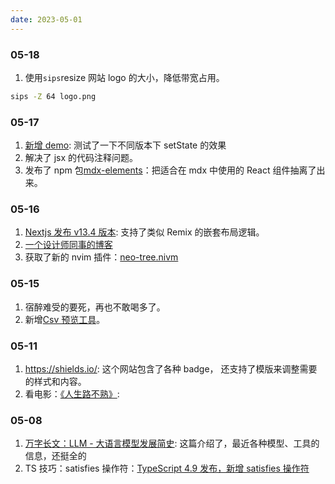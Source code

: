 ```yaml
---
date: 2023-05-01
---
```


### 05-18

1. 使用`sips`resize 网站 logo 的大小，降低带宽占用。

```bash
sips -Z 64 logo.png
```

### 05-17

1. [新增 demo](/demo/react/set-state): 测试了一下不同版本下 setState 的效果
2. 解决了 jsx 的代码注释问题。
3. 发布了 npm 包[mdx-elements](https://www.npmjs.com/package/mdx-elements)：把适合在 mdx 中使用的 React 组件抽离了出来。<Badge npm="mdx-elements" />

### 05-16

1. [Nextjs 发布 v13.4 版本](https://nextjs.org/blog/next-13-4): 支持了类似 Remix 的嵌套布局逻辑。
2. [一个设计师同事的博客](https://eggzhao.notion.site/eggzhao/I-m-8f39f152ddc947ffa65385e64a00667c)
3. 获取了新的 nvim 插件：[neo-tree.nivm](https://github.com/nvim-neo-tree/neo-tree.nvim)
   <Tweet id="1658164086192889885" />

### 05-15

1. 宿醉难受的要死，再也不敢喝多了。
2. 新增[Csv 预览工具](/tools/csv)。

### 05-11

1. https://shields.io/: 这个网站包含了各种 badge， 还支持了模版来调整需要的样式和内容。 <Badge github="https://github.com/badges/shields" />
2. 看电影：[《人生路不熟》](https://movie.douban.com/subject/35653205/): <Badge rate="3" />

### 05-08

1. [万字长文：LLM - 大语言模型发展简史](https://mp.weixin.qq.com/s/nbO0kyZ5O-oqwLYXIA6b2w): 这篇介绍了，最近各种模型、工具的信息，还挺全的
2. TS 技巧：satisfies 操作符：[TypeScript 4.9 发布，新增 satisfies 操作符](https://www.oschina.net/news/218037/typescript-4-9-released)
